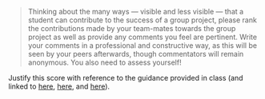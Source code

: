 > Thinking about the many ways — visible and less visible — that a student can contribute to the success of a group project, please rank the contributions made by your team-mates towards the group project as well as provide any comments you feel are pertinent.  Write your comments in a professional and constructive way, as this will be seen by your peers afterwards, though commentators will remain anonymous. You also need to assess yourself!

Justify this score with reference to the guidance provided in class (and linked to [here](../lectures/1.5-Group_Working.qmd#/identifying-your-strengths), [here](../lectures/1.5-Group_Working.html#/too-much-of-a-good-thing), and [here](../lectures/1.5-Group_Working.html#/consequences)).
